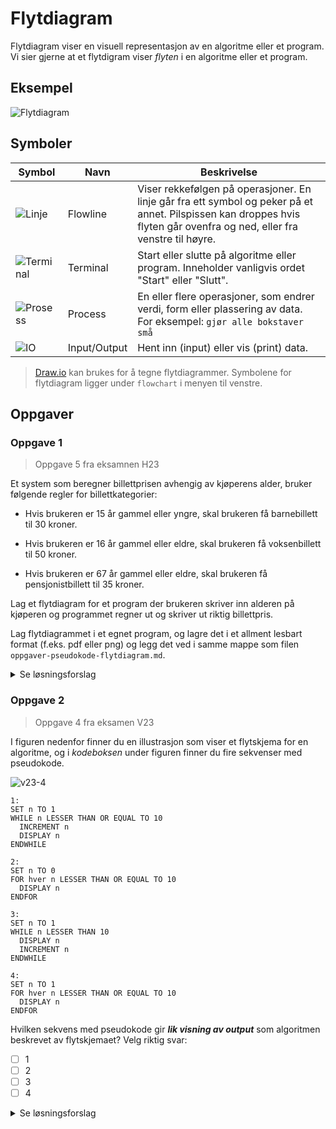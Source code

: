 # Flytdiagram

Flytdiagram viser en visuell representasjon av en algoritme eller et program.
Vi sier gjerne at et flytdigram viser _flyten_ i en algoritme eller et program.

## Eksempel

![Flytdiagram](./bilder/flytdiagram.png)

## Symboler

| Symbol                                       | Navn         | Beskrivelse                                                                                                                                                             |
| -------------------------------------------- | ------------ | ----------------------------------------------------------------------------------------------------------------------------------------------------------------------- |
| ![Linje](./bilder/Flowchart_Line.svg)        | Flowline     | Viser rekkefølgen på operasjoner. En linje går fra ett symbol og peker på et annet. Pilspissen kan droppes hvis flyten går ovenfra og ned, eller fra venstre til høyre. |
| ![Terminal](./bilder/Flowchart_Terminal.svg) | Terminal     | Start eller slutte på algoritme eller program. Inneholder vanligvis ordet "Start" eller "Slutt".                                                                        |
| ![Prosess](./bilder/Flowchart_Process.svg)   | Process      | En eller flere operasjoner, som endrer verdi, form eller plassering av data. For eksempel: `gjør alle bokstaver små`                                                    |
| ![IO](./bilder/Flowchart_IO.svg)             | Input/Output | Hent inn (input) eller vis (print) data.                                                                                                                                |

> [Draw.io](https://www.drawio.com/) kan brukes for å tegne flytdiagrammer.
> Symbolene for flytdiagram ligger under `flowchart` i menyen til venstre.

## Oppgaver

### Oppgave 1

> Oppgave 5 fra eksamnen H23

Et system som beregner billettprisen avhengig av kjøperens alder, bruker følgende regler for billettkategorier:

- Hvis brukeren er 15 år gammel eller yngre, skal brukeren få barnebillett til 30 kroner.

- Hvis brukeren er 16 år gammel eller eldre, skal brukeren få voksenbillett til 50 kroner.

- Hvis brukeren er 67 år gammel eller eldre, skal brukeren få pensjonistbillett til 35 kroner.

Lag et flytdiagram for et program der brukeren skriver inn alderen på kjøperen og programmet regner ut og skriver ut riktig billettpris.

Lag flytdiagrammet i et egnet program, og lagre det i et allment lesbart format (f.eks. pdf eller png) og legg det ved i samme mappe som filen `oppgaver-pseudokode-flytdiagram.md`.

<details>
<summary>Se løsningsforslag</summary>

![oppgave 2.5 uml-diagram](./bilder/oppgave-2-5-uml.png)

</details>

### Oppgave 2

> Oppgave 4 fra eksamen V23

I figuren nedenfor finner du en illustrasjon som viser et flytskjema for en algoritme, og i _kodeboksen_ under figuren finner du fire sekvenser med pseudokode.

![v23-4](./bilder/v23-4.png)

```pseudo
1:
SET n TO 1
WHILE n LESSER THAN OR EQUAL TO 10
  INCREMENT n
  DISPLAY n
ENDWHILE

2:
SET n TO 0
FOR hver n LESSER THAN OR EQUAL TO 10
  DISPLAY n
ENDFOR

3:
SET n TO 1
WHILE n LESSER THAN 10
  DISPLAY n
  INCREMENT n
ENDWHILE

4:
SET n TO 1
FOR hver n LESSER THAN OR EQUAL TO 10
  DISPLAY n
ENDFOR
```

Hvilken sekvens med pseudokode gir **_lik visning av output_** som algoritmen beskrevet av flytskjemaet? Velg riktig svar:

- [ ] 1
- [ ] 2
- [ ] 3
- [ ] 4

<details>
<summary>Se løsningsforslag</summary>

Algoritmen i flytdiagrammet printer tallene 1 til 10.

- [ ] 1 - printer 2 til 11 
- [ ] 2 - printer 0 til 10
- [ ] 3 - printer 1 til 9
- [x] 4 - printer 1 til  10

</details>